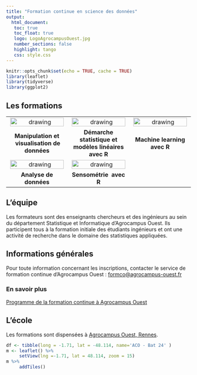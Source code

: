 ```yaml
---
title: "Formation continue en science des données"
output: 
  html_document:
   toc: true
   toc_float: true
   logo: LogoAgrocampusOuest.jpg
   number_sections: false
   highlight: tango
   css: style.css
---
```




```r
knitr::opts_chunk$set(echo = TRUE, cache = TRUE)
library(leaflet)
library(tidyverse)
library(ggplot2)
```




## Les formations


|  |  |  |  
|:--------------:|:--------------:|:--------------:|
|[<img src="img/visu_hexa.png" alt="drawing" width="98%"/></img>  ](manipvisu.html)   |   [<img src="img/visu_mod_lin_2.png" alt="drawing" width="98%"/></img>  ](modelelineaire.html) |[<img src="img/visu_machineLearning.png" alt="drawing" width="98%"/></img>  ](machinelearning.html)  | 
| **Manipulation et**  \ **visualisation de données**  | **Démarche statistique et modèles linéaires avec R** | **Machine learning avec R** |
[<img src="img/visu_anado.png" alt="drawing" width="98%"/></img>  ](add.html)|  [<img src="img/visu_senso.png" alt="drawing" width="98%"/>](senso.html)| |
|**Analyse de données **|**Sensométrie** \ **avec R**| |
  
## L'équipe

Les formateurs sont des enseignants chercheurs et des ingénieurs au sein du département Statistique et Informatique d'Agrocampus Ouest. Ils participent tous à la formation initiale des étudiants ingénieurs et ont une activité de recherche dans le domaine des statistiques appliquées. 


## Informations générales

Pour toute information concernant les inscriptions, contacter le service de formation continue d'Agrocampus Ouest :
[formco@agrocampus-ouest.fr](formco@agrocampus-ouest.fr)

### En savoir plus 

[Programme de la formation continue à Agrocampus Ouest](http://formationcontinue.agrocampus-ouest.fr/infoglueDeliverLive/)


## L'école

Les formations sont dispensées à [Agrocampus Ouest, Rennes](https://www.agrocampus-ouest.fr/).

```r
df <- tibble(long = -1.71, lat = -48.114, name='ACO - Bat 24' )
m <- leaflet() %>%
     setView(lng =-1.71, lat = 48.114, zoom = 15)
m %>%
     addTiles()
```

